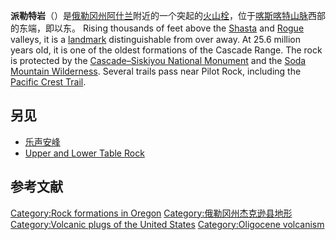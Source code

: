 {{Infobox mountain
| name              = 派勒特岩<br>Pilot Rock
| Photo             = Pilot Rock Oregon 1.jpg
| Photo_size        = 
| Photo_alt         = 
| Caption           = 
| Elevation         = {{convert|5910|ft|m}}
| elevation_ref     = <ref name="Pilot">{{cite web|title=Pilot Rock|publisher=[[Bureau_of_Land_Management|Bureau of Land Management]]|url=http://www.blm.gov/or/resources/recreation/csnm/files/pilot-rock.pdf|format=[[Portable_Document_Format|PDF]]|accessdate=September 5, 2013|archive-date=2019-03-03|archive-url=https://web.archive.org/web/20190303003304/https://www.blm.gov/or/resources/recreation/csnm/files/pilot-rock.pdf|dead-url=no}}</ref><ref name="Age">{{cite news|url=http://www.mailtribune.com/apps/pbcs.dll/article?AID=/20090611/NEWS/906110324|title=Rock of Ages|last=Fattig|first=Paul|work=[[Mail_Tribune|Mail Tribune]]|location=Medford, Oregon|date=June 11, 2009|accessdate=June 11, 2009|archive-url=https://web.archive.org/web/20160304040546/http://www.mailtribune.com/apps/pbcs.dll/article?AID=%2F20090611%2FNEWS%2F906110324|archive-date=2016-03-04|dead-url=yes}}</ref>
| Prominence        = {{convert|570|ft|m}}
| prominence_ref    = <ref name="Pilot"/>
| listing           = 
| Range             = [[喀斯喀特山脉|喀斯喀特山脉]]
| parent_peak       = 
| Location          = [[美国|美国]][[俄勒冈州|俄勒冈州]][[傑克遜縣_(俄勒岡州)|傑克遜縣]]
| map               = USA Oregon | region = US-OR | source = NGS | map_caption = 在俄勒冈州的位置
| map_alt           = 
| map_size          = 
| label             = 
| label_position    = 
| lat_d             = 42
| lat_m             = 01
| lat_s             = 50
| lat_NS            = N
| long_d            = 122
| long_m            = 33
| long_s            = 39
| long_EW           = W
| coordinates_ref   = <ref name="GNIS">{{cite gnis|name=Pilot Rock|id=1125380|entrydate=November 28, 1980|accessdate=September 5, 2013}}</ref>
| topo              = [[美国地质调查局|USGS]] Siskiyou Pass
| type              = [[火山栓|火山栓]]
| volcanic_arc      = {{le|喀斯喀特火山弧|Cascade Volcanic Arc}}
| Age               = 2560万[[年|年]]<ref name="Age"/><ref name="Guide">{{cite web|title=Monument Guide|publisher=Bureau of Land Management|url=http://www.blm.gov/or/resources/recreation/csnm/files/csnm-guide.pdf|format=[[Portable_Document_Format|PDF]]|accessdate=September 5, 2013|archive-date=2020-10-25|archive-url=https://web.archive.org/web/20201025221622/https://www.blm.gov/or/resources/recreation/csnm/files/csnm-guide.pdf|dead-url=no}}</ref>
| first_ascent      = 
| Easiest route     = [[攀登|攀登]]
}}

'''派勒特岩'''（{{lang-en|Pilot Rock}}）是[[俄勒冈州|俄勒冈州]][[阿什兰_(俄勒冈州)|阿什兰]]附近的一个突起的[[火山栓|火山栓]]，位于[[喀斯喀特山脉|喀斯喀特山脉]]西部{{le|锡斯基尤山|Siskiyou Mountains}}的东端，即{{le|锡斯基尤顶|Siskiyou Summit}}以东。 Rising thousands of feet above the [[Shasta_Valley|Shasta]] and [[Rogue_Valley|Rogue]] valleys, it is a [[landmark|landmark]] distinguishable from over {{convert|40|mi|km}} away. At 25.6 million years old, it is one of the oldest formations of the Cascade Range. The rock is protected by the [[Cascade–Siskiyou_National_Monument|Cascade–Siskiyou National Monument]] and the [[Soda_Mountain_Wilderness|Soda Mountain Wilderness]]. Several trails pass near Pilot Rock, including the [[Pacific_Crest_Trail|Pacific Crest Trail]].

{{wide image|Pilot Rock Panorama from Summit.jpg|1000px|派勒特岩顶的360度全景照|dir=rtl}}

==另见==
{{Commonscat|Pilot Rock (Jackson County, Oregon)|派勒特岩}}
*[[乐声安峰|乐声安峰]]
*[[Upper_and_Lower_Table_Rock|Upper and Lower Table Rock]]

==参考文献==
{{reflist|50em}}

[[Category:Rock_formations_in_Oregon|Category:Rock formations in Oregon]]
[[Category:俄勒冈州杰克逊县地形|Category:俄勒冈州杰克逊县地形]]
[[Category:Volcanic_plugs_of_the_United_States|Category:Volcanic plugs of the United States]]
[[Category:Oligocene_volcanism|Category:Oligocene volcanism]]